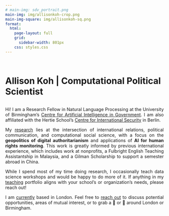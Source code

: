 ```yaml
---
# main-img: sdv_portrait.png
main-img: img/allisonkoh-crop.png
main-img-square: img/allisonkoh-sq.png
format: 
  html: 
    page-layout: full
    grid: 
      sidebar-width: 801px
    css: styles.css
---
```


<br>

::: {.grid}
::: {.g-col-12 .g-col-md-4 .px-2}
```{=html}
<div class="grid" style="--bs-columns: 3; row-gap: 0;">
  <div class="g-col-1 g-col-sm-0"></div>
  <div class="g-col-3 g-col-sm-5">
    <picture>
      <source media="(max-width: 576px)" srcset="{{< meta main-img >}}">
      <source media="(min-width: 576px)" srcset="{{< meta main-img >}}">
      <img class="img-fluid" src="{{< meta main-img >}}" alt="">
    </picture>
  </div>
  <div class="g-col-1 g-col-sm-0"></div>
</div>
```
:::
::: {.g-col-12 .g-col-md-8 .px-2}

<p style="margin-bottom: 17pt;"></p>

<h1 style="display: inline;">Allison Koh | Computational Political Scientist</h1>

<div style="text-align: justify;">

<br>Hi! I am a Research Fellow in Natural Language Processing at the University of Birmingham's [Centre for Artificial Intelligence in Government](https://www.birmingham.ac.uk/research/centre-for-artificial-intelligence-in-government). I am also affiliated with the Hertie School's [Centre for International Security](https://www.hertie-school.org/en/international-security) in Berlin.   

My [research](research.html) lies at the intersection of international relations, political communication, and computational social science, with a focus on the <span class="text-success">__geopolitics of digital authoritarianism__</span> and applications of <span class="text-success">__AI for human rights monitoring__</span>. This work is greatly informed by previous international experience, which includes work at nonprofits, a Fulbright English Teaching Assistantship in Malaysia, and a Gilman Scholarship to support a semester abroad in China. 
<!-- There's no better way to learn about how international politics works than through navigating it firsthand.  -->

<!-- My [dissertation](research.html#dissertation) project investigated how vulnerabilities in social media companies’ transparency and content moderation policies can benefit the foreign policy interests of authoritarian regimes. -->


While I spend most of my time doing research, I occasionally teach data science workshops and would be happy to do more of it. If anything in my [teaching]() portfolio aligns with your school’s or organization’s needs, please reach out!  

<!-- explored the strategic landscape of digital transnational repression on social media and identified how vulnerabilities in social media companies' transparency and content moderation policies benefit the foreign policy interests of authoritarian regimes. -->
<!-- <span class="text-success">__geopolitics of emerging technologies__</span> and applications of <span class="text-success">__generative AI for studying political violence__</span>. -->
<!-- My [dissertation](research.html#dissertation) explored the strategic landscape of digital transnational repression on social media and identified how vulnerabilities in social media companies' transparency and content moderation policies benefit the foreign policy interests of authoritarian regimes. -->

<!-- Beyond my research, I enjoy teaching myself and others how to code through hands-on experimentation and the inevitable debugging that follows. I am available to teach workshops on data management and visualization, typesetting, and web data collection.   -->

<!-- I maintain a somewhat chaotic list of [resources](links.html) that I've put together throughout my coding (mis)adventures. It includes links that I frequently consult in my workflow of breaking/debugging code and (in a future iteration) some of my teaching materials.   -->

<!-- I recently earned my PhD at the Hertie School's [Centre for International Security](https://www.hertie-school.org/en/international-security) in Berlin. I also hold an MPP in Policy Analysis from the Hertie School and a BSc in Economics and Asian Studies from Tulane University.  -->

I am [currently](now.html) based in London. Feel free to [reach out](mailto:a.w.koh@bham.ac.uk) to discuss potential opportunities, areas of mutual interest, or to grab a 🍵 or 🍺 around London or Birmingham.

</div> 

:::
:::

<br><br><br><br><br>